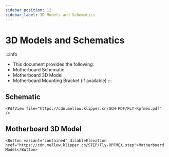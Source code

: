 ```yaml
---
sidebar_position: 12
sidebar_label: 3D Models and Schematics
---
```




# 3D Models and Schematics


:::info
* This document provides the following:
* Motherboard Schematic
* Motherboard 3D Model
* Motherboard Mounting Bracket (if available)
:::

## Schematic

    <PdfView file="https://cdn.mellow.klipper.cn/SCH-PDF/FLY-Rpfmex.pdf" />


## Motherboard 3D Model

    <Button variant="contained" disableElevation href="https://cdn.mellow.klipper.cn/STEP/Fly-RPFMEX.step">Motherboard Model</Button>